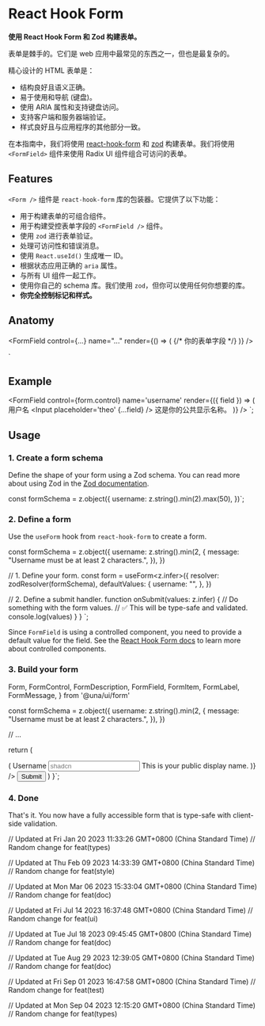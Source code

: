 

<Meta of={FormStories} />

<PrimitiveDocsButton docsUrl='https://react-hook-form.com/' />

# React Hook Form

**使用 React Hook Form 和 Zod 构建表单。**

表单是棘手的。它们是 web 应用中最常见的东西之一，但也是最复杂的。

精心设计的 HTML 表单是：

- 结构良好且语义正确。
- 易于使用和导航 (键盘)。
- 使用 ARIA 属性和支持键盘访问。
- 支持客户端和服务器端验证。
- 样式良好且与应用程序的其他部分一致。

在本指南中，我们将使用 [react-hook-form](https://react-hook-form.com/) 和 [zod](https://zod.dev/) 构建表单。我们将使用 `<FormField>` 组件来使用 Radix UI 组件组合可访问的表单。

## Features

`<Form />` 组件是 `react-hook-form` 库的包装器。它提供了以下功能：

- 用于构建表单的可组合组件。
- 用于构建受控表单字段的 `<FormField />` 组件。
- 使用 `zod` 进行表单验证。
- 处理可访问性和错误消息。
- 使用 `React.useId()` 生成唯一 ID。
- 根据状态应用正确的 `aria` 属性。
- 与所有 UI 组件一起工作。
- 使用你自己的 schema 库。我们使用 `zod`，但你可以使用任何你想要的库。
- **你完全控制标记和样式。**

## Anatomy

  <FormField
    control={...}
    name="..."
    render={() => (
      <FormItem>
        <FormLabel />
        <FormControl>
          {/* 你的表单字段 */}
        </FormControl>
        <FormDescription />
        <FormMessage />
      </FormItem>
    )}
  />
</Form>`

<Source code={anatomyCode} language='tsx' dark />

## Example


<FormField
  control={form.control}
  name='username'
  render={({ field }) => (
    <FormItem>
      <FormLabel>用户名</FormLabel>
      <FormControl>
        <Input placeholder='theo' {...field} />
      </FormControl>
      <FormDescription>这是你的公共显示名称。</FormDescription>
      <FormMessage />
    </FormItem>
  )}
/>
`;

<Source code={exampleCode} language='tsx' dark />

## Usage

### 1. Create a form schema

Define the shape of your form using a Zod schema. You can read more about using Zod in the [Zod documentation](https://zod.dev/).



const formSchema = z.object({
username: z.string().min(2).max(50),
})`;

<Source code={schemaCode} language='ts' dark />

### 2. Define a form

Use the `useForm` hook from `react-hook-form` to create a form.



const formSchema = z.object({
username: z.string().min(2, {
message: "Username must be at least 2 characters.",
}),
})

  // 1. Define your form.
  const form = useForm<z.infer<typeof formSchema>>({
    resolver: zodResolver(formSchema),
    defaultValues: {
      username: "",
    },
  })

// 2. Define a submit handler.
function onSubmit(values: z.infer<typeof formSchema>) {
// Do something with the form values.
// ✅ This will be type-safe and validated.
console.log(values)
}
}
`;

<Source code={formCode} language='tsx' dark />

Since `FormField` is using a controlled component, you need to provide a default value for the field. See the [React Hook Form docs](https://react-hook-form.com/docs/usecontroller) to learn more about controlled components.

### 3. Build your form



  Form,
  FormControl,
  FormDescription,
  FormField,
  FormItem,
  FormLabel,
  FormMessage,
} from '@una/ui/form'

const formSchema = z.object({
username: z.string().min(2, {
message: "Username must be at least 2 characters.",
}),
})

  // ...

return (

<Form {...form}>
  <form onSubmit={form.handleSubmit(onSubmit)} className='space-y-8'>
    <FormField
      control={form.control}
      name='username'
      render={({ field }) => (
        <FormItem>
          <FormLabel>Username</FormLabel>
          <FormControl>
            <Input placeholder='shadcn' {...field} />
          </FormControl>
          <FormDescription>This is your public display name.</FormDescription>
          <FormMessage />
        </FormItem>
      )}
    />
    <Button type='submit'>Submit</Button>
  </form>
</Form>
) }`;

<Source code={buildCode} language='tsx' dark format />

### 4. Done

That's it. You now have a fully accessible form that is type-safe with client-side validation.

<Canvas of={FormStories.Default} />

// Updated at Fri Jan 20 2023 11:33:26 GMT+0800 (China Standard Time)
// Random change for feat(types)

// Updated at Thu Feb 09 2023 14:33:39 GMT+0800 (China Standard Time)
// Random change for feat(style)

// Updated at Mon Mar 06 2023 15:33:04 GMT+0800 (China Standard Time)
// Random change for feat(doc)

// Updated at Fri Jul 14 2023 16:37:48 GMT+0800 (China Standard Time)
// Random change for feat(ui)

// Updated at Tue Jul 18 2023 09:45:45 GMT+0800 (China Standard Time)
// Random change for feat(doc)

// Updated at Tue Aug 29 2023 12:39:05 GMT+0800 (China Standard Time)
// Random change for feat(doc)

// Updated at Fri Sep 01 2023 16:47:58 GMT+0800 (China Standard Time)
// Random change for feat(test)

// Updated at Mon Sep 04 2023 12:15:20 GMT+0800 (China Standard Time)
// Random change for feat(types)
